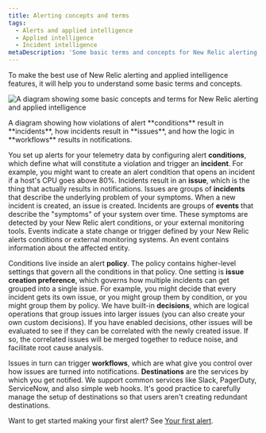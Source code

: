 ```yaml
---
title: Alerting concepts and terms 
tags:
  - Alerts and applied intelligence
  - Applied intelligence
  - Incident intelligence
metaDescription: 'Some basic terms and concepts for New Relic alerting and applied intelligence.'
---
```



To make the best use of New Relic alerting and applied intelligence features, it will help you to understand some basic terms and concepts. 

<img
  title="A diagram showing some basic concepts and terms for New Relic alerting and applied intelligence"
  alt="A diagram showing some basic concepts and terms for New Relic alerting and applied intelligence"
  src={alertConceptsDiagram}
/>
<figcaption>A diagram showing how violations of alert **conditions** result in **incidents**, how incidents result in **issues**, and how the logic in **workflows** results in notifications.   
  </figcaption>

You set up alerts for your telemetry data by configuring alert **conditions**, which define what will constitute a violation and trigger an **incident**. For example, you might want to create an alert condition that opens an incident if a host's CPU goes above 80%. Incidents result in an **issue**, which is the thing that actually results in notifications. Issues are groups of **incidents** that describe the underlying problem of your symptoms. When a new incident is created, an issue is created. Incidents are groups of **events** that describe the "symptoms" of your system over time. These symptoms are detected by your New Relic alert conditions, or your external monitoring tools. Events indicate a state change or trigger defined by your New Relic alerts conditions or external monitoring systems. An event contains information about the affected entity.

Conditions live inside an alert **policy**. The policy contains higher-level settings that govern all the conditions in that policy. One setting is **issue creation preference**, which governs how multiple incidents can get grouped into a single issue. For example, you might decide that every incident gets its own issue, or you might group them by condition, or you might group them by policy. We have built-in **decisions**, which are logical operations that group issues into larger issues (you can also create your own custom decisions). If you have enabled decisions, other issues will be evaluated to see if they can be correlated with the newly created issue. If so, the correlated issues will be merged together to reduce noise, and facilitate root cause analysis.

Issues in turn can trigger **workflows**, which are what give you control over how issues are turned into notifications. **Destinations** are the services by which you get notified. We support common services like Slack, PagerDuty, ServiceNow, and also simple web hooks. It's good practice to carefully manage the setup of destinations so that users aren't creating redundant destinations. 

Want to get started making your first alert? See [Your first alert](/docs/alerts-applied-intelligence/new-relic-alerts/get-started/your-first-nrql-condition).
